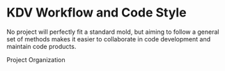 # KDV Workflow and Code Style

No project will perfectly fit a standard mold, but aiming to follow a general set of methods makes it easier to collaborate in code development and maintain code products.

Project Organization
